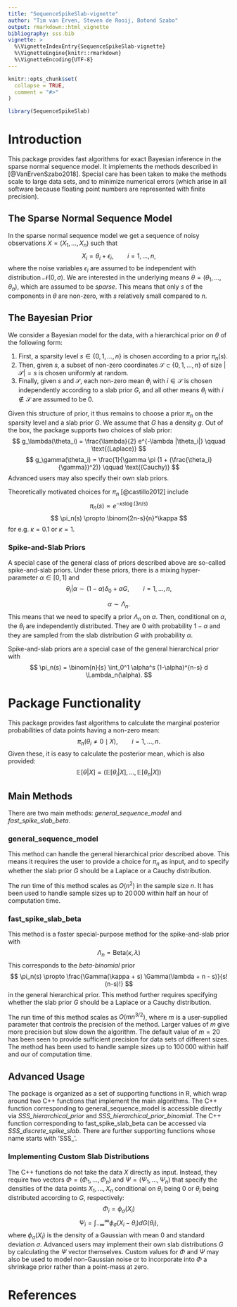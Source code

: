 ```yaml
---
title: "SequenceSpikeSlab-vignette"
author: "Tim van Erven, Steven de Rooij, Botond Szabo"
output: rmarkdown::html_vignette
bibliography: sss.bib
vignette: >
  %\VignetteIndexEntry{SequenceSpikeSlab-vignette}
  %\VignetteEngine{knitr::rmarkdown}
  %\VignetteEncoding{UTF-8}
---
```


```r
knitr::opts_chunk$set(
  collapse = TRUE,
  comment = "#>"
)
```

```r
library(SequenceSpikeSlab)
```

# Introduction

This package provides fast algorithms for exact Bayesian inference in the
sparse normal sequence model. It implements the methods described in
[@VanErvenSzabo2018]. Special care has been taken to make the methods scale
to large data sets, and to minimize numerical errors (which arise in all
software because floating point numbers are represented with finite precision).

## The Sparse Normal Sequence Model

In the sparse normal sequence model we get a sequence of noisy observations
$X = (X_1,\ldots,X_n)$ such that
$$
X_i = \theta_i + \epsilon_i, \qquad i=1,\ldots,n,
$$
where the noise variables $\epsilon_i$ are assumed to be independent with
distribution $\mathcal{N}(0,\sigma)$. We are interested in the underlying
means $\theta = (\theta_1,\ldots,\theta_n)$, which are assumed to be *sparse*.
This means that only $s$ of the components in $\theta$ are non-zero, with $s$
relatively small compared to $n$.

## The Bayesian Prior

We consider a Bayesian model for the data, with a hierarchical prior on
$\theta$ of the following form:

1. First, a sparsity level $s \in \{0,1,\ldots,n\}$ is chosen according to a
prior $\pi_n(s)$.
2. Then, given $s$, a subset of non-zero coordinates
$\mathcal{S} \subset \{0,1,\ldots,n\}$ of size $|\mathcal{S}|=s$ is chosen
uniformly at random.
3. Finally, given $s$ and $\mathcal{S}$, each non-zero mean $\theta_i$ with
$i \in \mathcal{S}$ is chosen independently according to a slab prior $G$, and
all other means $\theta_i$ with $i \not \in \mathcal{S}$ are assumed to be $0$.

Given this structure of prior, it thus remains to choose a prior $\pi_n$ on
the sparsity level and a slab prior $G$. We assume that $G$ has a density $g$.
Out of the box, the package supports two choices of slab prior:
$$
g_\lambda(\theta_i) = \frac{\lambda}{2} e^{-\lambda |\theta_i|} \qquad \text{(Laplace)}
$$
$$
g_\gamma(\theta_i) =  \frac{1}{\gamma \pi (1 + (\frac{\theta_i}{\gamma})^2)} \qquad \text{(Cauchy)}
$$
Advanced users may also specify their own slab priors.

Theoretically motivated choices for $\pi_n$ [@castillo2012] include
$$
\pi_n(s) \propto e^{-\kappa s \log(3n/s)}
$$
$$
\pi_n(s) \propto \binom{2n-s}{n}^\kappa
$$
for e.g. $\kappa = 0.1$ or $\kappa = 1$.

### Spike-and-Slab Priors

A special case of the general class of priors described above are so-called
spike-and-slab priors. Under these priors, there is a mixing hyper-parameter
$\alpha \in [0,1]$ and
$$
\theta_i | \alpha \sim (1-\alpha) \delta_0 + \alpha G, \qquad i=1,\ldots,n,
$$

$$
\alpha \sim \Lambda_n.
$$
This means that we need to specify a prior $\Lambda_n$ on $\alpha$. Then,
conditional on $\alpha$, the $\theta_i$ are independently distributed. They are
$0$ with probability $1-\alpha$ and they are sampled from the slab distribution
$G$ with probability $\alpha$.

Spike-and-slab priors are a special case of the general hierarchical prior
with
$$
\pi_n(s) = \binom{n}{s} \int_0^1 \alpha^s (1-\alpha)^{n-s} d \Lambda_n(\alpha).
$$

# Package Functionality

This package provides fast algorithms to calculate the marginal posterior
probabilities of data points having a non-zero mean:
$$
\pi_n(\theta_i \neq 0 \mid X), \qquad i=1,\ldots,n.
$$
Given these, it is easy to calculate the posterior mean, which is also provided:
$$
  \mathbb{E}[\theta | X] = (\mathbb{E}[\theta_i | X], \ldots, \mathbb{E}[\theta_n | X])
$$

## Main Methods

There are two main methods: *general_sequence_model* and *fast_spike_slab_beta*.

### general_sequence_model

This method can handle the general hierarchical prior described above. This
means it requires the user to provide a choice for $\pi_n$ as input, and to
specify whether the slab prior $G$ should be a Laplace or a Cauchy distribution.

The run time of this method scales as $O(n^2)$ in the sample size $n$. It has
been used to handle sample sizes up to $20\,000$ within half an hour of
computation time.

### fast_spike_slab_beta

This method is a faster special-purpose method for the spike-and-slab prior with
$$
\Lambda_n = \text{Beta}(\kappa,\lambda)
$$
This corresponds to the *beta-binomial* prior
$$
\pi_n(s) \propto \frac{\Gamma(\kappa + s) \Gamma(\lambda + n - s)}{s! (n-s)!}
$$
in the general hierarchical prior. This method further requires specifying
whether the slab prior $G$ should be a Laplace or a Cauchy distribution.

The run time of this method scales as $O(m n^{3/2})$, where $m$ is a
user-supplied parameter that controls the precision of the method. Larger
values of $m$ give more precision but slow down the algorithm. The default
value of $m=20$ has been seen to provide sufficient precision for
data sets of different sizes. The method has been used to handle sample sizes
up to $100\,000$ within half and our of computation time.

## Advanced Usage

The package is organized as a set of supporting functions in R, which wrap around two C++ functions
that implement the main algorithms. The C++ function corresponding to general_sequence_model is
accessible directly via *SSS_hierarchical_prior* and *SSS_hierarchical_prior_binomial*. The C++ function
corresponding to fast_spike_slab_beta can be accessed via *SSS_discrete_spike_slab*. There are further supporting functions whose name starts with 'SSS_'.

### Implementing Custom Slab Distributions

The C++ functions do not take the data $X$ directly as input. Instead, they require two vectors $\Phi = (\Phi_1,\ldots,\Phi_n)$ and $\Psi = (\Psi_1, \ldots, \Psi_n)$ that specify the densities of the data points $X_1,\dots,X_n$ conditional on $\theta_i$ being $0$ or $\theta_i$ being distributed according to $G$, respectively:
$$
\Phi_i = \phi_\sigma(X_i)
$$
$$
\Psi_i = \int_{-\infty}^\infty \phi_\sigma(X_i - \theta_i) d G(\theta_i),
$$
where $\phi_\sigma(X_i)$ is the density of a Gaussian with mean $0$ and standard deviation $\sigma$.
Advanced users may implement their own slab distributions $G$ by calculating the $\Psi$ vector themselves. Custom values for $\Phi$ and $\Psi$ may also be used to model non-Gaussian noise or to incorporate into $\Phi$ a shrinkage prior rather than a point-mass at zero.

# References